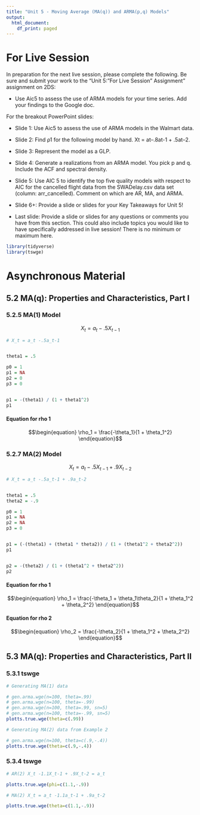 ```yaml
---
title: "Unit 5 - Moving Average (MA(q)) and ARMA(p,q) Models"
output:
  html_document:
    df_print: paged
---
```



# For Live Session

In preparation for the next live session, please complete the following. Be sure and submit your work to the "Unit 5: "For Live Session" Assignment" assignment on 2DS:

- Use Aic5 to assess the use of ARMA models for your time series.  Add your findings to the Google doc. 

For the breakout PowerPoint slides:

- Slide 1: Use Aic5 to assess the use of ARMA models in the Walmart data.

- Slide 2: Find ρ1 for the following model by hand.  Xt = at–.8at-1 + .5at–2.

- Slide 3: Represent the model as a GLP.

- Slide 4: Generate a realizations from an ARMA model. You pick p and q.  Include the ACF and spectral density. 

- Slide 5: Use AIC 5 to identify the top five quality models with respect to AIC for the cancelled flight data from the SWADelay.csv data set (column: arr_cancelled). Comment on which are AR, MA, and ARMA.

- Slide 6+: Provide a slide or slides for your Key Takeaways for Unit 5!

- Last slide: Provide a slide or slides for any questions or comments you have from this section. This could also include topics you would like to have specifically addressed in live session! There is no minimum or maximum here.



```r

library(tidyverse)
library(tswge)


```

# Asynchronous Material

## 5.2 MA(q): Properties and Characteristics, Part I


### 5.2.5 MA(1) Model


$$\begin{equation}
   X_{t} = a_{t} -.5X_{t-1}
\end{equation}$$

```r

# X_t = a_t -.5a_t-1


theta1 = .5

p0 = 1
p1 = NA
p2 = 0
p3 = 0


p1 = -(theta1) / (1 + theta1^2)
p1


```

#### Equation for rho 1

$$\begin{equation}
   \rho_1 = \frac{-\theta_1}{1 + \theta_1^2}
\end{equation}$$


### 5.2.7 MA(2) Model


$$\begin{equation}
   X_{t} = a_{t} -.5X_{t-1} + .9X_{t-2}
\end{equation}$$

```r

# X_t = a_t -.5a_t-1 + .9a_t-2


theta1 = .5
theta2 = -.9

p0 = 1
p1 = NA
p2 = NA
p3 = 0


p1 = (-(theta1) + (theta1 * theta2)) / (1 + (theta1^2 + theta2^2))
p1


p2 = -(theta2) / (1 + (theta1^2 + theta2^2))
p2


```
#### Equation for rho 1

$$\begin{equation}
   \rho_1 = \frac{-\theta_1 + \theta_1\theta_2}{1 + \theta_1^2 + \theta_2^2}
\end{equation}$$


#### Equation for rho 2

$$\begin{equation}
   \rho_2 = \frac{-\theta_2}{1 + \theta_1^2 + \theta_2^2}
\end{equation}$$


## 5.3 MA(q): Properties and Characteristics, Part II

### 5.3.1 tswge


```r

# Generating MA(1) data

# gen.arma.wge(n=100, theta=.99)
# gen.arma.wge(n=100, theta=-.99)
# gen.arma.wge(n=100, theta=.99, sn=5)
# gen.arma.wge(n=100, theta=-.99, sn=5)
plotts.true.wge(theta=c(.99))


```


```r

# Generating MA(2) data from Example 2

# gen.arma.wge(n=100, theta=c(.9,-.4))
plotts.true.wge(theta=c(.9,-.4))


```

### 5.3.4 tswge


```r

# AR(2) X_t -1.1X_t-1 + .9X_t-2 = a_t

plotts.true.wge(phi=c(1.1,-.9))

```

```r

# MA(2) X_t = a_t -1.1a_t-1 + .9a_t-2 

plotts.true.wge(theta=c(1.1,-.9))

```